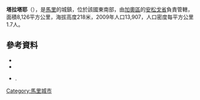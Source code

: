 '''塔拉塔耶'''（{{lang-fr|Talataye}}），是[[馬里|馬里]]的城鎮，位於該國東南部，由[[加奧區|加奧區]]的[[安松戈省|安松戈省]]負責管轄，面積8,126平方公里，海拔高度218米，2009年人口13,907，人口密度每平方公里1.7人。

==參考資料==
*{{citation|contribution=Common and Fundamental Operational Datasets Registry: Mali |publisher=United Nations Office for the Coordination of Humanitarian Affairs |url=http://cod.humanitarianresponse.info/country-region/mali |deadurl=yes |archiveurl=https://web.archive.org/web/20121214211137/http://cod.humanitarianresponse.info/country-region/Mali |archivedate=2012-12-14 }}
*{{citation
 |url=http://instat.gov.ml/documentation/gao.pdf 
 |publisher=République de Mali: Institut National de la Statistique 
 |title=Resultats Recensement Général de la Population et de l’Habitat 2009 (Région de Gao) 
 |language=fr 
 |deadurl=yes 
 |archiveurl=https://web.archive.org/web/20110722215718/http://instat.gov.ml/documentation/gao.pdf 
 |archivedate=2011-07-22 
}}
*{{citation | title=Plan de Sécurité Alimentaire Commune Rurale de Talataye 005-2009 | publisher=Commissariat à la Sécurité Alimentaire, République du Mali, USAID-Mali | year=2005 | url=http://www.aec.msu.edu/fs2/mali_fd_strtgy/plans/gao/Ansongo/P_S_A_Talataye_vf.pdf | language=fr | deadurl=yes | archiveurl=https://web.archive.org/web/20120820154343/http://www.aec.msu.edu/fs2/mali_fd_strtgy/plans/gao/Ansongo/P_S_A_Talataye_vf.pdf | archivedate=2012年8月20日 | df= }}.

{{Coord|16|32|N|1|31|E|display=title}}

{{加奧區}}

[[Category:馬里城市|Category:馬里城市]]


{{Mali-geo-stub}}